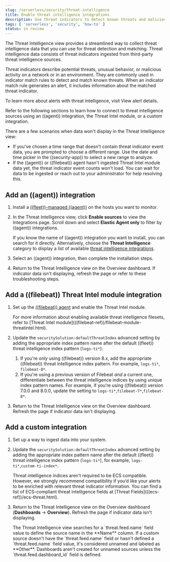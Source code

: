 ```yaml
---
slug: /serverless/security/threat-intelligence
title: Enable threat intelligence integrations
description: Use threat indicators to detect known threats and malicious activity.
tags: [ 'serverless', 'security', 'how-to' ]
status: in review
---
```


<DocBadge template="technical preview" />
<div id="threat-intelligence"></div>

The Threat Intelligence view provides a streamlined way to collect threat intelligence data that you can use for threat detection and matching. Threat intelligence data consists of  <DocLink slug="/serverless/security/indicators-of-compromise" section="threat-intelligence-and-indicators">threat indicators</DocLink> ingested from third-party threat intelligence sources.

Threat indicators describe potential threats, unusual behavior, or malicious activity on a network or in an environment. They are commonly used in indicator match rules to detect and match known threats. When an indicator match rule generates an alert, it includes information about the matched threat indicator.

<DocCallOut title="Note">
To learn more about alerts with threat intelligence, visit <DocLink slug="/serverless/security/view-alert-details">View alert details</DocLink>.
</DocCallOut>

Refer to the following sections to learn how to connect to threat intelligence sources using an <DocLink slug="/serverless/security/threat-intelligence" section="add-an-elastic-agent-integration">((agent)) integration</DocLink>, the <DocLink slug="/serverless/security/threat-intelligence" section="ti-mod-integration">Threat Intel module</DocLink>, or a <DocLink slug="/serverless/security/threat-intelligence" section="custom-ti-integration">custom integration</DocLink>.

<DocImage size="l" url="../images/es-threat-intel-integrations/-getting-started-threat-intelligence-view.png" alt="The Threat Intelligence view on the Overview dashboard" />

There are a few scenarios when data won't display in the Threat Intelligence view:

- If you've chosen a time range that doesn't contain threat indicator event data, you are prompted to choose a different range. Use the date and time picker in the ((security-app)) to select a new range to analyze.
- If the ((agent)) or ((filebeat)) agent hasn't ingested Threat Intel module data yet, the threat indicator event counts won't load. You can wait for data to be ingested or reach out to your administrator for help resolving this.

<div id="agent-ti-integration"></div>

## Add an ((agent)) integration

1. Install a [((fleet))-managed ((agent))](((fleet-guide))/install-fleet-managed-elastic-agent.html) on the hosts you want to monitor.
1. In the Threat Intelligence view, click **Enable sources** to view the Integrations page. Scroll down and select **Elastic Agent only** to filter by ((agent)) integrations.

    <DocCallOut title="Tip">

    If you know the name of ((agent)) integration you want to install, you can search for it directly. Alternatively, choose the **Threat Intelligence** category to display a list of available [threat intelligence integrations](((integrations-docs))/threat-intelligence-intro).

    </DocCallOut>

1. Select an ((agent)) integration, then complete the installation steps.
1. Return to the Threat Intelligence view on the Overview dashboard. If indicator data isn't displaying, refresh the page or refer to these <DocLink slug="/serverless/security/indicators-of-compromise" section="troubleshooting">troubleshooting steps</DocLink>.

<div id="ti-mod-integration"></div>

## Add a ((filebeat)) Threat Intel module integration

1. Set up the [((filebeat)) agent](((filebeat-ref))/filebeat-installation-configuration.html) and enable the Threat Intel module.

    <DocCallOut title="Note">
    For more information about enabling available threat intelligence filesets, refer to [Threat Intel module](((filebeat-ref))/filebeat-module-threatintel.html).
    </DocCallOut>

1. Update the `securitySolution:defaultThreatIndex` <DocLink slug="/serverless/security/advanced-settings" section="update-default-elastic-security-threat-intelligence-indices">advanced setting</DocLink> by adding the appropriate index pattern name after the default ((fleet)) threat intelligence index pattern (`logs-ti*`):
    1. If you're _only_ using ((filebeat)) version 8.x, add the appropriate ((filebeat)) threat intelligence index pattern. For example, `logs-ti*`, `filebeat-8*`.
    1. If you're using a previous version of Filebeat _and_ a current one, differentiate between the threat intelligence indices by using unique index pattern names. For example, if you’re using ((filebeat)) version 7.0.0 and 8.0.0, update the setting to `logs-ti*`,`filebeat-7*`,`filebeat-8*`.
1. Return to the Threat Intelligence view on the Overview dashboard. Refresh the page if indicator data isn't displaying.

<div id="custom-ti-integration"></div>

## Add a custom integration

1. Set up a way to <DocLink slug="/serverless/security/ingest-data">ingest data</DocLink> into your system.
1. Update the `securitySolution:defaultThreatIndex` <DocLink slug="/serverless/security/advanced-settings" section="update-default-elastic-security-threat-intelligence-indices">advanced setting</DocLink> by adding the appropriate index pattern name after the default ((fleet)) threat intelligence index pattern (`logs-ti*`), for example, `logs-ti*`,`custom-ti-index*`.

    <DocCallOut title="Note">
    Threat intelligence indices aren’t required to be ECS compatible. However, we strongly recommend compatibility if you’d like your alerts to be enriched with relevant threat indicator information. You can find a list of ECS-compliant threat intelligence fields at [Threat Fields](((ecs-ref))/ecs-threat.html).
    </DocCallOut>

1. Return to the Threat Intelligence view on the Overview dashboard (**Dashboards** → **Overview**). Refresh the page if indicator data isn't displaying.

    <DocCallOut title="Note">
    The Threat Intelligence view searches for a `threat.feed.name` field value to define the source name in the **Name** column. If a custom source doesn't have the `threat.feed.name` field or hasn't defined a `threat.feed.name` field value, it's considered unnamed and labeled as **Other**. Dashboards aren't created for unnamed sources unless the `threat.feed.dashboard_id` field is defined.
    </DocCallOut>


